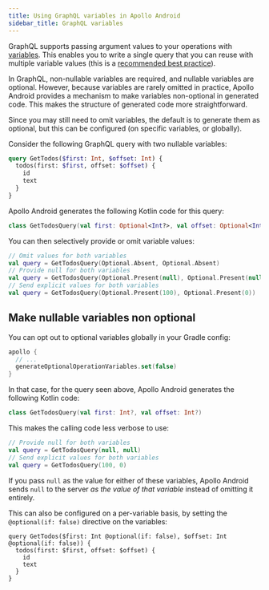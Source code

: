 ```yaml
---
title: Using GraphQL variables in Apollo Android
sidebar_title: GraphQL variables
---
```


GraphQL supports passing argument values to your operations with [variables](https://graphql.org/graphql-js/passing-arguments/). This enables you to write a single query that you can reuse with multiple variable values (this is a [recommended best practice](https://www.apollographql.com/docs/react/data/operation-best-practices/#use-variables-to-provide-graphql-arguments)).

In GraphQL, non-nullable variables are required, and nullable variables are optional. However, because variables are rarely omitted in practice, Apollo Android provides a mechanism to make variables non-optional in generated code. This makes the structure of generated code more straightforward.

Since you may still need to omit variables, the default is to generate them as optional, but this can be configured (on specific variables, or globally).

Consider the following GraphQL query with two nullable variables:

```graphql
query GetTodos($first: Int, $offset: Int) {
  todos(first: $first, offset: $offset) {
    id
    text
  }
}
```

Apollo Android generates the following Kotlin code for this query:

```kotlin
class GetTodosQuery(val first: Optional<Int?>, val offset: Optional<Int?>)
```

You can then selectively provide or omit variable values:

```kotlin
// Omit values for both variables
val query = GetTodosQuery(Optional.Absent, Optional.Absent)
// Provide null for both variables
val query = GetTodosQuery(Optional.Present(null), Optional.Present(null))
// Send explicit values for both variables
val query = GetTodosQuery(Optional.Present(100), Optional.Present(0))
```

## Make nullable variables non optional

You can opt out to optional variables globally in your Gradle config:

```kotlin
apollo {
  // ...
  generateOptionalOperationVariables.set(false)
}
```

In that case, for the query seen above, Apollo Android generates the following Kotlin code:

```kotlin
class GetTodosQuery(val first: Int?, val offset: Int?)
```

This makes the calling code less verbose to use:

```kotlin
// Provide null for both variables
val query = GetTodosQuery(null, null)
// Send explicit values for both variables
val query = GetTodosQuery(100, 0)
```

If you pass `null` as the value for either of these variables, Apollo Android sends `null` to the server _as the value of that variable_ instead of omitting it entirely.

This can also be configured on a per-variable basis, by setting the `@optional(if: false)` directive on the variables:

```graphql{1}
query GetTodos($first: Int @optional(if: false), $offset: Int @optional(if: false)) {
  todos(first: $first, offset: $offset) {
    id
    text
  }
}
```
